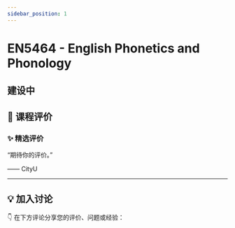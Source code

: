 ```yaml
---
sidebar_position: 1
---
```



# EN5464 - English Phonetics and Phonology

## 建设中

## **💬 课程评价**

### ✨ **精选评价**
<div className={commentStyles.commentBox}>
    <p className={commentStyles.commentText}>
        “期待你的评价。”
    </p>
    <p className={commentStyles.commentAuthor}>—— CityU</p>
</div>

---

## **💡 加入讨论**

👇 在下方评论分享您的评价、问题或经验：
<Utterances />
